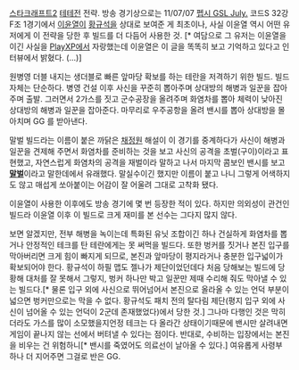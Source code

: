[[스타크래프트2]] [[테테전]] 전략. 방송 경기상으로는 11/07/07 [[펩시 GSL July.]] 코드S 32강 F조 1경기에서 [[이윤열]]이 [[황규석]]을 상대로 보여준 게 최초이나, 사실 이윤열 역시 어떤 유저에게 이 전략을 당한 후 빌드를 더 다듬어 사용한 것. [* 여담으로 그 유저는 이윤열을 이긴 사실을 [[PlayXP]]에서 자랑했는데 이윤열은 이 글을 똑똑히 보고 기억하고 있다고 인터뷰에서 밝혔다. (...)] 

원병영 더블 내지는 생더블로 빠른 앞마당 확보를 하는 테란을 저격하기 위한 빌드. 빌드 자체는 단순하다. 병영 건설 이후 사신을 꾸준히 뽑아주며 상대방의 해병과 일꾼을 잡아주며 출발. 그러면서 2가스를 짓고 군수공장을 올려주며 화염차를 뽑아 체력이 낮아진 상대방의 해병과 일꾼을 잡아준다. 마무리로 우주공항을 올려 밴시를 뽑아 상대방을 몰아치며 GG 를 받아낸다. 

말벌 빌드라는 이름이 붙은 까닭은 [[채정원]] 해설이 이 경기를 중계하다가 사신이 해병과 일꾼을 견제해 주면서 화염차를 준비하는 것을 보고 사신의 공격을 초벌(구이)이라고 표현했고, 자연스럽게 화염차의 공격을 재벌이라 말하고 나서 마지막 콤보인 밴시를 보고  '''[[말벌]]'''이라고 말한데에서 유래했다. 말실수이긴 했지만 이름이 붙고 나니 그렇게 어색하지도 않고 매섭게 쏘아붙이는 어감이 잘 어울려 그대로 고착화 됐다. 

이윤열이 사용한 이후에도 방송 경기에 몇 번 등장한 적이 있다. 하지만 의외성이 관건인 빌드라 이윤열 이후 이 빌드로 크게 재미를 본 선수는 그다지 많지 않다. 

보면 알겠지만, 전부 해병을 녹이는데 특화된 유닛 조합이긴 하나 건실하게 화염차를 뽑거나 안정적인 테크를 탄 테란에게는 못 써먹을 빌드다. 또한 벙커를 짓거나 본진 입구를 막아버리면 크게 힘이 빠지게 되므로, 본진과 앞마당이 평지라거나 충분한 입구넓이가 확보되어야 한다. 황규석이 하필 맵도 젤나가 제단이었던데다 처음 당해보는 빌드에 당황해 대처를 잘 못해서 그렇지, 벙커 하나만 박고 일꾼만 제때 수리해 줘도 막아낼 수 있는 빌드다.[* 물론 입구 외에 사신으로 뛰어넘어서 본진으로 올라올 수 있는 언덕 부분이 넓으면 벙커만으로는 막을 수 없다. 황규석도 패치 전의 탈다림 제단(평지 입구 외에 사신이 넘어올 수 있는 언덕이 2군데 존재했었다)에서 당한 것.] 그나마 다행인 것은 막히더라도 가스를 많이 소모했을지언정 테크는 다 올라간 상태이기때문에 밴시만 살려내면 게임이 끝나지 않는 선에서 버텨낼 수 있다는 점이다. 반대로, 수비하는 입장에서는 본진을 비우는 건 위험하니[* 밴시를 죽였어도 의료선이 날아올 수 있다.] 여유롭게 사령부 하나 더 지어주면 그걸로 반은 GG.

